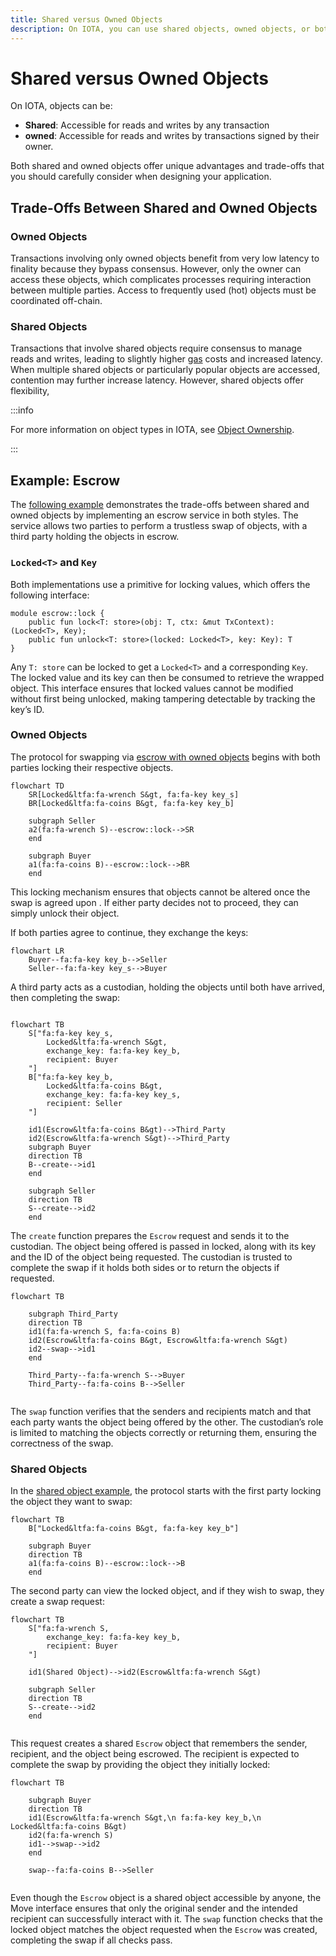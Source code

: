 ```yaml
---
title: Shared versus Owned Objects
description: On IOTA, you can use shared objects, owned objects, or both in your transactions. Weigh the benefits of each to decide the best approach for your project.
---
```


# Shared versus Owned Objects

On IOTA, objects can be:
* **Shared**: Accessible for reads and writes by any transaction
* **owned**: Accessible for reads and writes by transactions signed by their owner.

Both shared and owned objects offer unique advantages and trade-offs
that you should carefully consider when designing your application.

## Trade-Offs Between Shared and Owned Objects

### Owned Objects

Transactions involving only owned objects benefit from very low latency to finality because they bypass consensus.
However, only the owner can access these objects,
which complicates processes requiring interaction between multiple parties. 
Access to frequently used (hot) objects must be coordinated off-chain.

### Shared Objects

Transactions that involve shared objects require consensus to manage reads and writes, 
leading to slightly higher [gas](../../../about-iota/tokenomics/gas-in-iota.mdx) costs and increased latency.
When multiple shared objects or particularly popular objects are accessed,
contention may further increase latency.
However, shared objects offer flexibility,

:::info

For more information on object types in IOTA, see [Object Ownership](object-ownership/object-ownership.mdx).

:::

## Example: Escrow

The [following example](https://github.com/iotaledger/iota/blob/93e6b4845a481300ed4a56ab4ac61c5ccb6aa008/examples/move/escrow/sources/lock.move) demonstrates the trade-offs between shared and owned objects
by implementing an escrow service in both styles.
The service allows two parties to perform a trustless swap of objects,
with a third party holding the objects in escrow.

### `Locked<T>` and `Key`

Both implementations use a primitive for locking values, which offers the following interface:

```move
module escrow::lock {
    public fun lock<T: store>(obj: T, ctx: &mut TxContext): (Locked<T>, Key);
    public fun unlock<T: store>(locked: Locked<T>, key: Key): T
}
```

Any `T: store` can be locked to get a `Locked<T>` and a corresponding `Key`.
The locked value and its key can then be consumed to retrieve the wrapped object.
This interface ensures that locked values cannot be modified without first being unlocked,
making tampering detectable by tracking the key’s ID.

### Owned Objects

The protocol for swapping via [escrow with owned objects](https://github.com/iotaledger/iota/blob/93e6b4845a481300ed4a56ab4ac61c5ccb6aa008/examples/move/escrow/sources/owned.move) begins
with both parties locking their respective objects.

```mermaid
flowchart TD
    SR[Locked&ltfa:fa-wrench S&gt, fa:fa-key key_s]
    BR[Locked&ltfa:fa-coins B&gt, fa:fa-key key_b]

    subgraph Seller
    a2(fa:fa-wrench S)--escrow::lock-->SR
    end

    subgraph Buyer
    a1(fa:fa-coins B)--escrow::lock-->BR
    end
```

This locking mechanism ensures that objects cannot be altered once the swap is agreed upon
. If either party decides not to proceed, they can simply unlock their object.

If both parties agree to continue, they exchange the keys:

```mermaid
flowchart LR
    Buyer--fa:fa-key key_b-->Seller
    Seller--fa:fa-key key_s-->Buyer
```

A third party acts as a custodian, holding the objects until both have arrived, then completing the swap:

```move file=<rootDir>/examples/trading/contracts/escrow/sources/owned.move#L89-L107
```

```mermaid
flowchart TB
    S["fa:fa-key key_s,
        Locked&ltfa:fa-wrench S&gt,
        exchange_key: fa:fa-key key_b,
        recipient: Buyer
    "]
    B["fa:fa-key key_b,
        Locked&ltfa:fa-coins B&gt,
        exchange_key: fa:fa-key key_s,
        recipient: Seller
    "]

    id1(Escrow&ltfa:fa-coins B&gt)-->Third_Party
    id2(Escrow&ltfa:fa-wrench S&gt)-->Third_Party
    subgraph Buyer
    direction TB
    B--create-->id1
    end

    subgraph Seller
    direction TB
    S--create-->id2
    end
```

The `create` function prepares the `Escrow` request and sends it to the custodian.
The object being offered is passed in locked, along with its key and the ID of the object being requested.
The custodian is trusted to complete the swap if it holds both sides or to return the objects if requested.

```mermaid
flowchart TB

    subgraph Third_Party
    direction TB
    id1(fa:fa-wrench S, fa:fa-coins B)
    id2(Escrow&ltfa:fa-coins B&gt, Escrow&ltfa:fa-wrench S&gt)
    id2--swap-->id1
    end

    Third_Party--fa:fa-wrench S-->Buyer
    Third_Party--fa:fa-coins B-->Seller
```

```move file=<rootDir>/examples/trading/contracts/escrow/sources/owned.move#L112-L149
```

The `swap` function verifies that the senders and recipients match and that each party wants the object being offered by the other.
The custodian’s role is limited to matching the objects correctly or returning them, ensuring the correctness of the swap.

### Shared Objects

In the [shared object example](https://github.com/iotaledger/iota/blob/93e6b4845a481300ed4a56ab4ac61c5ccb6aa008/examples/move/escrow/sources/shared.move),
the protocol starts with the first party locking the object they want to swap:

```mermaid
flowchart TB
    B["Locked&ltfa:fa-coins B&gt, fa:fa-key key_b"]
        
    subgraph Buyer
    direction TB
    a1(fa:fa-coins B)--escrow::lock-->B
    end
```

The second party can view the locked object, and if they wish to swap, they create a swap request:

```mermaid
flowchart TB
    S["fa:fa-wrench S,
        exchange_key: fa:fa-key key_b,
        recipient: Buyer
    "]

    id1(Shared Object)-->id2(Escrow&ltfa:fa-wrench S&gt)

    subgraph Seller
    direction TB
    S--create-->id2
    end
```

```move file=<rootDir>/examples/trading/contracts/escrow/sources/shared.move#L67-L91
```

This request creates a shared `Escrow` object that remembers the sender, recipient, and the object being escrowed.
The recipient is expected to complete the swap by providing the object they initially locked:

```mermaid
flowchart TB

    subgraph Buyer
    direction TB
    id1(Escrow&ltfa:fa-wrench S&gt,\n fa:fa-key key_b,\n Locked&ltfa:fa-coins B&gt)
    id2(fa:fa-wrench S)
    id1-->swap-->id2
    end

    swap--fa:fa-coins B-->Seller
```

```move file=<rootDir>/examples/trading/contracts/escrow/sources/shared.move#L94-L122
```

Even though the `Escrow` object is a shared object accessible by anyone,
the Move interface ensures that only the original sender and the intended recipient can successfully interact with it.
The `swap` function checks that the locked object matches the object requested when the `Escrow` was created,
completing the swap if all checks pass.

